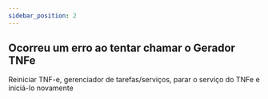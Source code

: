 ```yaml
---
sidebar_position: 2
---
```


## Ocorreu um erro ao tentar chamar o Gerador TNFe
Reiniciar TNF-e, gerenciador de tarefas/serviços, parar o serviço do TNFe e iniciá-lo novamente